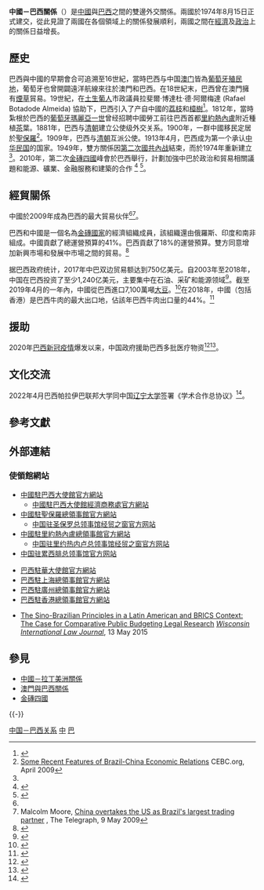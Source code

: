 {{Expand|time=2015-08-06T04:19:06+00:00}}

{{not|中華民國與巴西關係}}
{{Dablink|關於其他「中」字國家與「巴」字國家的外交關係，詳見'''[[中巴關係|中巴關係 (消歧義)]]'''。}}

{{Infobox Bilateral relations|中國－巴西|Brazil|China|mission1={{Link-pt|巴西駐華大使館|Embaixada do Brasil em Pequim}}|mission2=[[中國駐巴西大使館|中國駐巴西大使館]]|envoytitle1=[[巴西駐華大使列表|大使]]|envoy1=[[保罗·瓦莱|保罗·瓦莱]]<ref>{{cite web |title = 驻华大使到任顺序及递交国书日期 |url = https://www.mfa.gov.cn/web/lbfw_673061/fgzl_673083/202201/t20220114_10495616.shtml |publisher = 中华人民共和国外交部 |access-date = 2022-05-21 |archive-date = 2022-02-15 |archive-url = https://web.archive.org/web/20220215180551/https://www.mfa.gov.cn/web/lbfw_673061/fgzl_673083/202201/t20220114_10495616.shtml }}</ref>|envoytitle2=[[中國駐巴西大使列表|大使]]|envoy2=[[]]}}

'''中國－巴西關係'''（{{lang-pt|Relações entre Brasil e China}}）是[[中國|中國]]與[[巴西|巴西]]之間的雙邊外交關係。兩國於1974年8月15日正式建交，從此見證了兩國在各個領域上的關係發展順利，兩國之間在[[經濟|經濟]]及[[政治|政治]]上的關係日益增長。

==歷史==
巴西與中國的早期會合可追溯至16世紀，當時巴西与中国[[澳门|澳门]]皆為[[葡萄牙殖民帝国|葡萄牙殖民地]]，葡萄牙也曾開闢遠洋航線來往於澳門和巴西。在18世紀末，巴西曾在澳門擁有[[煙草|煙草]]貿易。19世紀，在[[澳門土生葡人|土生葡人]]市政議員拉斐爾·博達杜·德·阿爾梅達 (Rafael Botadode Almeida) 協助下，巴西引入了产自中國的[[荔枝|荔枝]]和[[樟樹|樟樹]]<ref>{{Cite news | url= http://www.icm.gov.mo/rc/viewer/10022/352 | title= 澳門和巴西需要加强的古老對話 | publisher= icm.gov.mo | date= 2019-11-12 | language= zh | accessdate= 2021-12-19 | archive-date= 2021-12-19 | archive-url= https://web.archive.org/web/20211219085836/http://www.icm.gov.mo/rc/viewer/10022/352 }}</ref>。1812年，當時紮根於巴西的[[瑪麗亞一世_(葡萄牙)|葡萄牙瑪麗亞一世]]曾经招聘中國勞工前往巴西首都[[里約熱內盧|里約熱內盧]]附近種植[[茶|茶]]葉。1881年，巴西与[[清朝|清朝]]建立公使级外交关系。1900年，一群中國移民定居於[[聖保羅_(巴西)|聖保羅]]<ref name="cebc">[http://www.cebc.org.br/sites/500/521/00001316.pdf Some Recent Features of Brazil-China Economic Relations] {{Wayback|url=http://www.cebc.org.br/sites/500/521/00001316.pdf |date=20101130024328 }} CEBC.org, April 2009</ref>。1909年，巴西与[[清朝|清朝]]互派公使。1913年4月，巴西成为第一个承认[[中华民国|中华民国]]的国家。1949年，雙方關係因[[第二次國共內战|第二次國共內战]]結束，而於1974年重新建立<ref name = "cebc" />。2010年，第二次[[金磚四國|金磚四國]]峰會於巴西舉行，計劃加強中巴於政治和貿易相關議題和能源、礦業、金融服務和建築的合作
<ref name="cement">{{Cite web
 |url          = http://cachef.ft.com/cms/s/0/3f513830-440b-11de-a9be-00144feabdc0.html#axzz1Bx8GCKTl
 |title        = Brazil and China cement ties
 |publisher    = [[金融時報|金融時報]]
 |author       = Jonathan Wheatley
 |date         = 2009-05-19
 |accessdate   = 2011-01-24
 |archive-date = 2015-02-04
 |archive-url  = https://web.archive.org/web/20150204105624/http://cachef.ft.com/cms/s/0/3f513830-440b-11de-a9be-00144feabdc0.html#axzz1Bx8GCKTl
 |dead-url     = yes
}}</ref>
<ref>{{Cite web
|url = http://www.ft.com/cms/s/0/70515bc4-48ef-11df-8af4-00144feab49a.html#axzz1BrF0tuyy
|title = China and Brazil to boost co-operation
|publisher = [[金融時報|金融時報]]
|author =  By Jonathan Wheatley in Brasília and Jamil Anderlini,in Beijing
|date = 2010-04-16
|accessdate = 2011-01-24}}
</ref>。

== 經貿關係 ==
中國於2009年成為巴西的最大貿易伙伴<ref name="cement" /><ref>Malcolm Moore, [http://www.telegraph.co.uk/finance/economics/5296515/China-overtakes-the-US-as-Brazils-largest-trading-partner.html China overtakes the US as Brazil's largest trading partner] {{Wayback|url=http://www.telegraph.co.uk/finance/economics/5296515/China-overtakes-the-US-as-Brazils-largest-trading-partner.html |date=20180101194425 }}, The Telegraph, 9 May 2009</ref>。

巴西和中國是一個名為[[金磚國家|金磚國家]]的經濟組織成員，該組織還由俄羅斯、印度和南非組成。中國貢獻了總運營預算的41%。巴西貢獻了18%的運營預算。雙方同意增加新興市場和發展中市場之間的貿易。<ref>{{Cite news|url=https://www.washingtonpost.com/news/monkey-cage/wp/2014/07/17/what-the-new-bank-of-brics-is-all-about/|title=What the new bank of BRICS is all about|last1=Desai|first1=Raj M.|date=2014-07-17|newspaper=Washington Post|access-date=2018-04-20|last2=Vreeland|first2=James Raymond|language=en-US|issn=0190-8286|archive-date=2015-10-07|archive-url=https://web.archive.org/web/20151007083712/http://www.washingtonpost.com/blogs/monkey-cage/wp/2014/07/17/what-the-new-bank-of-brics-is-all-about/}}</ref>

据巴西政府统计，2017年中巴双边贸易额达到750亿美元。自2003年至2018年，中国在巴西投资了至少1,240亿美元，主要集中在石油、采矿和能源领域<ref>{{Cite news |url=https://www.voachinese.com/a/BOLSONARO-BRAZIL-CHINA-20101025/4629540.html |title=博尔索纳罗批评中国的言论使北京对巴西感到紧张 |publisher=美國之音 |date=2018-10-26 |accessdate=2018-10-29 |archive-date=2018-10-29 |archive-url=https://web.archive.org/web/20181029112222/https://www.voachinese.com/a/BOLSONARO-BRAZIL-CHINA-20101025/4629540.html |dead-url=no }}</ref>。截至2019年4月的一年內，中國從巴西進口7,100萬噸[[大豆|大豆]]。<ref>{{Cite news |url=https://ec.ltn.com.tw/article/breakingnews/2897148 |title=美中貿易戰助長亞馬遜雨林大火？彭博評論這麼說... |work=自由財經 |date=2019-08-27 |accessdate=2019-08-27 |archive-date=2019-08-27 |archive-url=https://web.archive.org/web/20190827044237/https://ec.ltn.com.tw/article/breakingnews/2897148 |dead-url=no }}</ref>在2018年，中國（包括香港）是巴西牛肉的最大出口地，佔該年巴西牛肉出口量的44%。<ref>{{Cite web |url=https://www.ers.usda.gov/amber-waves/2019/july/brazil-once-again-becomes-the-world-s-largest-beef-exporter/ |title=Brazil Once Again Becomes the World’s Largest Beef Exporter |date=2019-07-01 |website=usda.gov |accessdate=2019-08-30 |archive-date=2019-08-23 |archive-url=https://web.archive.org/web/20190823150236/https://www.ers.usda.gov/amber-waves/2019/july/brazil-once-again-becomes-the-world-s-largest-beef-exporter/ |dead-url=no }}</ref>

== 援助 ==
2020年[[2019冠狀病毒病巴西疫情|巴西新冠疫情]]爆发以来，中国政府援助巴西多批医疗物资<ref>{{Cite web|title=中国援助巴西第二批抗疫物资启运|url=https://news.ifeng.com/c/80TtEQyyLKq|access-date=2022-04-08|work=news.ifeng.com}}</ref><ref>{{Cite web|title=中国援助巴西第三批抗疫物资完成交接|url=https://finance.sina.com.cn/tech/2020-10-30/doc-iiznctkc8438854.shtml|access-date=2022-04-08|date=2020-10-30|last=人民日报|work=finance.sina.com.cn|archive-date=2022-04-08|archive-url=https://web.archive.org/web/20220408155901/https://finance.sina.com.cn/tech/2020-10-30/doc-iiznctkc8438854.shtml}}</ref>。

== 文化交流 ==
2022年4月巴西帕拉伊巴联邦大学同中国[[辽宁大学|辽宁大学]]签署《学术合作总协议》<ref>{{Cite web|title=中国巴西高校举行校际交流线上签约仪式_腾讯新闻|url=https://new.qq.com/rain/a/20220408A05HDV00.html|access-date=2022-04-08|work=new.qq.com|archive-date=2022-04-08|archive-url=https://web.archive.org/web/20220408160124/https://new.qq.com/rain/a/20220408A05HDV00.html}}</ref>。

== 參考文獻 ==
{{Reflist|32em}}

== 外部連結 ==
=== 使領館網站 ===
{{col-begin}}
{{col-break}}
* [http://br.china-embassy.gov.cn/chn/ 中國駐巴西大使館官方網站]{{zh-hans icon}}{{pt icon}}
** [http://br.mofcom.gov.cn/ 中國駐巴西大使館經濟商務處官方網站] {{Wayback|url=http://br.mofcom.gov.cn/ |date=20170616094359 }}{{zh-hans icon}}
* [http://saopaulo.china-consulate.gov.cn/chn/ 中國駐聖保羅總領事館官方網站]{{zh-hans icon}}{{pt icon}}
** [http://stpaul.mofcom.gov.cn/ 中国驻圣保罗总领事馆经贸之窗官方网站] {{Wayback|url=http://stpaul.mofcom.gov.cn/ |date=20200321105905 }}{{zh-hans icon}}
* [http://riodejaneiro.china-consulate.gov.cn/chn/ 中國駐里約熱內盧總領事館官方網站]{{zh-hans icon}}{{pt icon}}
** [http://riodejaneiro.mofcom.gov.cn/ 中国驻里约热内卢总领事馆经贸之窗官方网站] {{Wayback|url=http://riodejaneiro.mofcom.gov.cn/ |date=20190610112656 }}{{zh-hans icon}}
* [http://recife.china-consulate.gov.cn/chn/ 中国驻累西腓总领事馆官方网站]{{zh-hans icon}}{{pt icon}}
{{col-break}}
* [http://pequim.itamaraty.gov.br/zh/ 巴西駐華大使館官方網站]{{Wayback|url=http://pequim.itamaraty.gov.br/zh/ |date=20150320180112 }}{{zh-hans icon}}{{en icon}}{{pt icon}}
* [http://xangai.itamaraty.gov.br/zh/rrrrrrrrrrrr.xml 巴西駐上海總領事館官方網站]{{Wayback|url=http://xangai.itamaraty.gov.br/zh/rrrrrrrrrrrr.xml |date=20150322185448 }}{{zh-hans icon}}{{en icon}}{{pt icon}}
* [http://cantao.itamaraty.gov.br/zh/ 巴西駐廣州總領事館官方網站]{{Wayback|url=http://cantao.itamaraty.gov.br/zh/ |date=20150315125654 }}{{zh-hans icon}}{{en icon}}{{pt icon}}
* [http://hongkong.itamaraty.gov.br/pt-br/ 巴西駐香港總領事館官方網站]{{Wayback|url=http://hongkong.itamaraty.gov.br/pt-br/ |date=20200122184132 }}{{en icon}}{{pt icon}}
{{col-end}}
* [http://www.migalhas.com.br/arquivos/2015/6/art20150601-02.pdf The Sino-Brazilian Principles in a Latin American and BRICS Context: The Case for Comparative Public Budgeting Legal Research]{{Wayback|url=http://www.migalhas.com.br/arquivos/2015/6/art20150601-02.pdf |date=20170517124025 }} ''[[Wisconsin_International_Law_Journal|Wisconsin International Law Journal]]'', 13 May 2015 {{en icon}}

== 參見 ==
{{Portal box|國際關係|中國|中華人民共和國|巴西}}
* [[中國－拉丁美洲關係|中國－拉丁美洲關係]]
* [[澳門與巴西關係|澳門與巴西關係]]
* [[金磚四國|金磚四國]]

{{-}}
{{金磚國家}}
{{中華人民共和國外交}}
{{巴西外交}}

[[Category:中国－巴西关系|]]
[[Category:巴西雙邊關係|中]]
[[Category:中國與美洲國家關係|巴]]